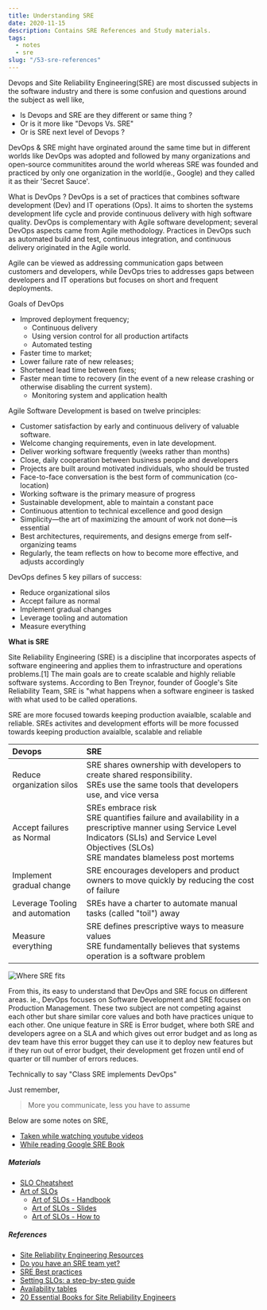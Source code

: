 ```yaml
---
title: Understanding SRE
date: 2020-11-15
description: Contains SRE References and Study materials.
tags:
  - notes
  - sre
slug: "/53-sre-references"
---
```


Devops and Site Reliability Engineering(SRE) are most discussed subjects in the software industry and there is some confusion and questions around the subject as well like, 
* Is Devops and SRE are they different or same thing ?
* Or is it more like "Devops Vs. SRE" 
* Or is SRE next level of Devops ?

DevOps & SRE might have orginated around the same time but in different worlds like DevOps was adopted and followed by many organizations and open-source communitites around the world whereas SRE was founded and practiced by only one organization in the world(ie., Google) and they called it as their 'Secret Sauce'. 

What is DevOps ? 
DevOps is a set of practices that combines software development (Dev) and IT operations (Ops). It aims to shorten the systems development life cycle and provide continuous delivery with high software quality. DevOps is complementary with Agile software development; several DevOps aspects came from Agile methodology. Practices in DevOps such as automated build and test, continuous integration, and continuous delivery originated in the Agile world. 

Agile can be viewed as addressing communication gaps between customers and developers, while DevOps tries to addresses gaps between developers and IT operations but focuses on short and frequent deployments. 

Goals of DevOps
* Improved deployment frequency;
  - Continuous delivery
  - Using version control for all production artifacts
  - Automated testing
* Faster time to market;
* Lower failure rate of new releases;
* Shortened lead time between fixes;
* Faster mean time to recovery (in the event of a new release crashing or otherwise disabling the current system).
  - Monitoring system and application health

Agile Software Development is based on twelve principles:
* Customer satisfaction by early and continuous delivery of valuable software.
* Welcome changing requirements, even in late development.
* Deliver working software frequently (weeks rather than months)
* Close, daily cooperation between business people and developers
* Projects are built around motivated individuals, who should be trusted
* Face-to-face conversation is the best form of communication (co-location)
* Working software is the primary measure of progress
* Sustainable development, able to maintain a constant pace
* Continuous attention to technical excellence and good design
* Simplicity—the art of maximizing the amount of work not done—is essential
* Best architectures, requirements, and designs emerge from self-organizing teams
* Regularly, the team reflects on how to become more effective, and adjusts accordingly

DevOps defines 5 key pillars of success:
* Reduce organizational silos
* Accept failure as normal
* Implement gradual changes
* Leverage tooling and automation
* Measure everything

**What is SRE**    

Site Reliability Engineering (SRE) is a discipline that incorporates aspects of software engineering and applies them to infrastructure and operations problems.[1] The main goals are to create scalable and highly reliable software systems. According to Ben Treynor, founder of Google's Site Reliability Team, SRE is "what happens when a software engineer is tasked with what used to be called operations.

SRE are more focused towards keeping production avaialble, scalable and reliable. SREs activites and development efforts will be more focussed towards keeping production avaialble, scalable and reliable

| Devops   | SRE                                         |
| :--------- | :---------------------------------------- |
| Reduce organization silos | SRE shares ownership with developers to create shared responsibility. <br/> SREs use the same tools that developers use, and vice versa |
| Accept failures as Normal | SREs embrace risk <br/> SRE quantifies failure and availability in a prescriptive manner using Service Level Indicators (SLIs) and Service Level Objectives (SLOs) <br/> SRE mandates blameless post mortems | 
| Implement gradual change | SRE encourages developers and product owners to move quickly by reducing the cost of failure | 
| Leverage Tooling and automation | SREs have a charter to automate manual tasks (called "toil") away | 
| Measure everything | SRE defines prescriptive ways to measure values <br/> SRE fundamentally believes that systems operation is a software problem | 


![Where SRE fits](./devops-sre-model.png)  

From this, its easy to understand that DevOps and SRE focus on different areas. ie., DevOps focuses on Software Development and SRE focuses on Production Management. These two subject are not competing against each other but share similar core values and both have practices unique to each other. One unique feature in SRE is Error budget, where both SRE and developers agree on a SLA and which gives out error budget and as long as dev team have this error bugget they can use it to deploy new features but if they run out of error budget, their development get frozen until end of quarter or till number of errors reduces. 

Technically to say "Class SRE implements DevOps"

Just remember,
> More you communicate, less you have to assume

Below are some notes on SRE, 
* [Taken while watching youtube videos](../51-sre-notes-from-youtube)
* [While reading Google SRE Book](../52-sre-reliability-engineering)


##### Materials
* [SLO Cheatsheet](https://storage.googleapis.com/bobbydreamer-com-technicals/53-sre-references/%5Bshared%5D_SRE_The_Art_of_SLO_cheat_sheet.svg)
* [Art of SLOs](https://landing.google.com/sre/resources/practicesandprocesses/art-of-slos/)
  - [Art of SLOs - Handbook](https://storage.googleapis.com/bobbydreamer-com-technicals/53-sre-references/art-of-slos-handbook-a4.pdf)
  - [Art of SLOs - Slides](https://storage.googleapis.com/bobbydreamer-com-technicals/53-sre-references/art-of-slos-slides.pdf)
  - [Art of SLOs - How to](https://storage.googleapis.com/bobbydreamer-com-technicals/53-sre-references/art-of-slos-howto-a4.pdf)


##### References
* [Site Reliability Engineering Resources](https://sre.xyz/)
* [Do you have an SRE team yet?](https://cloud.google.com/blog/products/devops-sre/how-to-start-and-assess-your-sre-journey)
* [SRE Best practices](https://landing.google.com/sre/sre-book/chapters/service-best-practices/)
* [Setting SLOs: a step-by-step guide](https://cloud.google.com/blog/products/management-tools/practical-guide-to-setting-slos)
* [Availability tables](https://landing.google.com/sre/sre-book/chapters/availability-table/)
* [20 Essential Books for Site Reliability Engineers](https://blog.catchpoint.com/2020/02/26/20-essential-books-for-site-reliability-engineers/)
